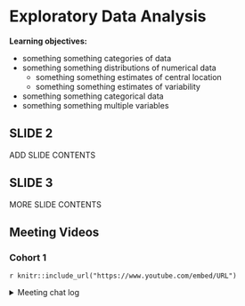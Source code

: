 # Exploratory Data Analysis

**Learning objectives:**

- something something categories of data
- something something distributions of numerical data
  - something something estimates of central location
  - something something estimates of variability
- something something categorical data
- something something multiple variables

## SLIDE 2

ADD SLIDE CONTENTS

## SLIDE 3

MORE SLIDE CONTENTS

## Meeting Videos

### Cohort 1

`r knitr::include_url("https://www.youtube.com/embed/URL")`

<details>
<summary> Meeting chat log </summary>

```
CHAT LOG
```
</details>
